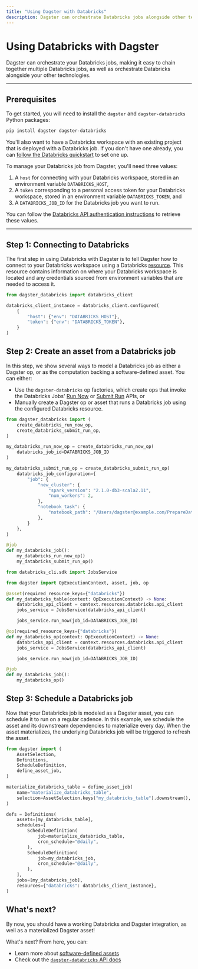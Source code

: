 ```yaml
---
title: "Using Dagster with Databricks"
description: Dagster can orchestrate Databricks jobs alongside other technologies.
---
```


# Using Databricks with Dagster

Dagster can orchestrate your Databricks jobs, making it easy to chain together multiple Databricks jobs, as well as orchestrate Databricks alongside your other technologies.

---

## Prerequisites

To get started, you will need to install the `dagster` and `dagster-databricks` Python packages:

```bash
pip install dagster dagster-databricks
```

You'll also want to have a Databricks workspace with an existing project that is deployed with a Databricks job. If you don't have one already, you can [follow the Databricks quickstart](https://docs.databricks.com/workflows/jobs/jobs-quickstart.html) to set one up.

To manage your Databricks job from Dagster, you'll need three values:

1. A `host` for connecting with your Databricks workspace, stored in an environment variable `DATABRICKS_HOST`,
2. A `token` corresponding to a personal access token for your Databricks workspace, stored in an environment variable `DATABRICKS_TOKEN`, and
3. A `DATABRICKS_JOB_ID` for the Databricks job you want to run.

You can follow the [Databricks API authentication instructions](https://docs.databricks.com/dev-tools/python-api.html#step-1-set-up-authentication) to retrieve these values.

---

## Step 1: Connecting to Databricks

The first step in using Databricks with Dagster is to tell Dagster how to connect to your Databricks workspace using a Databricks [resource](/concepts/resources). This resource contains information on where your Databricks workspace is located and any credentials sourced from environment variables that are needed to access it.

```python startafter=start_define_databricks_client_instance endbefore=end_define_databricks_client_instance file=/integrations/databricks/databricks.py dedent=4
from dagster_databricks import databricks_client

databricks_client_instance = databricks_client.configured(
    {
        "host": {"env": "DATABRICKS_HOST"},
        "token": {"env": "DATABRICKS_TOKEN"},
    }
)
```

## Step 2: Create an asset from a Databricks job

In this step, we show several ways to model a Databricks job as either a Dagster op, or as the computation backing a software-defined asset. You can either:

- Use the `dagster-databricks` op factories, which create ops that invoke the Databricks Jobs' [Run Now](https://docs.databricks.com/api-explorer/workspace/jobs/runnow) or [Submit Run](https://docs.databricks.com/api-explorer/workspace/jobs/submit) APIs, or
- Manually create a Dagster op or asset that runs a Databricks job using the configured Databricks resource.

<TabGroup>

<TabItem name="Using the op factories">

```python startafter=start_define_databricks_op_factories endbefore=end_define_databricks_op_factories file=/integrations/databricks/databricks.py dedent=4
from dagster_databricks import (
    create_databricks_run_now_op,
    create_databricks_submit_run_op,
)

my_databricks_run_now_op = create_databricks_run_now_op(
    databricks_job_id=DATABRICKS_JOB_ID
)

my_databricks_submit_run_op = create_databricks_submit_run_op(
    databricks_job_configuration={
        "job": {
            "new_cluster": {
                "spark_version": "2.1.0-db3-scala2.11",
                "num_workers": 2,
            },
            "notebook_task": {
                "notebook_path": "/Users/dagster@example.com/PrepareData",
            },
        }
    },
)

@job
def my_databricks_job():
    my_databricks_run_now_op()
    my_databricks_submit_run_op()
```

</TabItem>

<TabItem name="Manually using resources">

```python startafter=start_define_databricks_custom_ops_and_assets endbefore=end_define_databricks_custom_ops_and_assets file=/integrations/databricks/databricks.py dedent=4
from databricks_cli.sdk import JobsService

from dagster import OpExecutionContext, asset, job, op

@asset(required_resource_keys={"databricks"})
def my_databricks_table(context: OpExecutionContext) -> None:
    databricks_api_client = context.resources.databricks.api_client
    jobs_service = JobsService(databricks_api_client)

    jobs_service.run_now(job_id=DATABRICKS_JOB_ID)

@op(required_resource_keys={"databricks"})
def my_databricks_op(context: OpExecutionContext) -> None:
    databricks_api_client = context.resources.databricks.api_client
    jobs_service = JobsService(databricks_api_client)

    jobs_service.run_now(job_id=DATABRICKS_JOB_ID)

@job
def my_databricks_job():
    my_databricks_op()
```

</TabItem>
</TabGroup>

## Step 3: Schedule a Databricks job

Now that your Databricks job is modeled as a Dagster asset, you can schedule it to run on a regular cadence. In this example, we schedule the asset and its downstream dependencies to materialize every day. When the asset materializes, the underlying Databricks job will be triggered to refresh the asset.

```python startafter=start_schedule_databricks endbefore=end_schedule_databricks file=/integrations/databricks/databricks.py dedent=4
from dagster import (
    AssetSelection,
    Definitions,
    ScheduleDefinition,
    define_asset_job,
)

materialize_databricks_table = define_asset_job(
    name="materialize_databricks_table",
    selection=AssetSelection.keys("my_databricks_table").downstream(),
)

defs = Definitions(
    assets=[my_databricks_table],
    schedules=[
        ScheduleDefinition(
            job=materialize_databricks_table,
            cron_schedule="@daily",
        ),
        ScheduleDefinition(
            job=my_databricks_job,
            cron_schedule="@daily",
        ),
    ],
    jobs=[my_databricks_job],
    resources={"databricks": databricks_client_instance},
)
```

## What's next?

By now, you should have a working Databricks and Dagster integration, as well as a materialized Dagster asset!

What's next? From here, you can:

- Learn more about [software-defined assets](/concepts/assets/software-defined-assets)
- Check out the [`dagster-databricks` API docs](/_apidocs/libraries/dagster-databricks)

